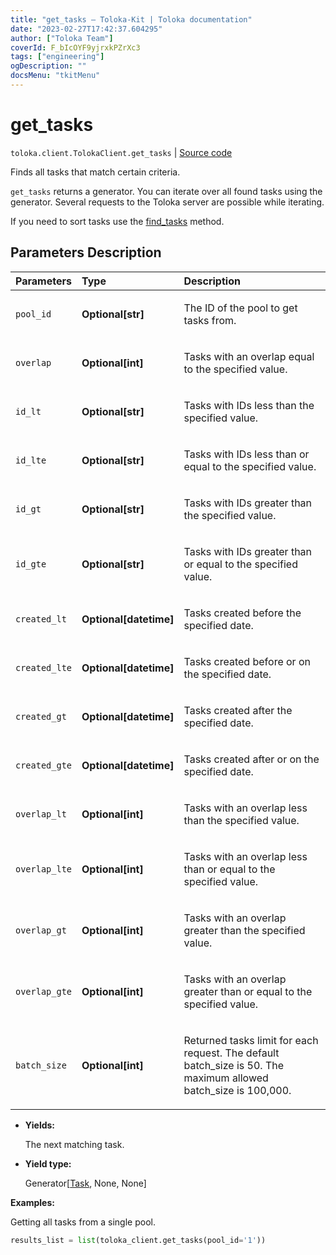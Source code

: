 ```yaml
---
title: "get_tasks — Toloka-Kit | Toloka documentation"
date: "2023-02-27T17:42:37.604295"
author: ["Toloka Team"]
coverId: F_bIcOYF9yjrxkPZrXc3
tags: ["engineering"]
ogDescription: ""
docsMenu: "tkitMenu"
---
```


# get_tasks
`toloka.client.TolokaClient.get_tasks` | [Source code](https://github.com/Toloka/toloka-kit/blob/v1.1.4/src/client/__init__.py#L2399)

Finds all tasks that match certain criteria.

`get_tasks` returns a generator. You can iterate over all found tasks using the generator. Several requests to the Toloka server are possible while iterating.

If you need to sort tasks use the [find_tasks](/docs/toloka-kit/reference/toloka.client.TolokaClient.find_tasks) method.

## Parameters Description

| Parameters | Type | Description |
| :----------| :----| :-----------|
`pool_id`|**Optional\[str\]**|<p>The ID of the pool to get tasks from.</p>
`overlap`|**Optional\[int\]**|<p>Tasks with an overlap equal to the specified value.</p>
`id_lt`|**Optional\[str\]**|<p>Tasks with IDs less than the specified value.</p>
`id_lte`|**Optional\[str\]**|<p>Tasks with IDs less than or equal to the specified value.</p>
`id_gt`|**Optional\[str\]**|<p>Tasks with IDs greater than the specified value.</p>
`id_gte`|**Optional\[str\]**|<p>Tasks with IDs greater than or equal to the specified value.</p>
`created_lt`|**Optional\[datetime\]**|<p>Tasks created before the specified date.</p>
`created_lte`|**Optional\[datetime\]**|<p>Tasks created before or on the specified date.</p>
`created_gt`|**Optional\[datetime\]**|<p>Tasks created after the specified date.</p>
`created_gte`|**Optional\[datetime\]**|<p>Tasks created after or on the specified date.</p>
`overlap_lt`|**Optional\[int\]**|<p>Tasks with an overlap less than the specified value.</p>
`overlap_lte`|**Optional\[int\]**|<p>Tasks with an overlap less than or equal to the specified value.</p>
`overlap_gt`|**Optional\[int\]**|<p>Tasks with an overlap greater than the specified value.</p>
`overlap_gte`|**Optional\[int\]**|<p>Tasks with an overlap greater than or equal to the specified value.</p>
`batch_size`|**Optional\[int\]**|<p>Returned tasks limit for each request. The default batch_size is 50. The maximum allowed batch_size is 100,000.</p>

* **Yields:**

  The next matching task.

* **Yield type:**

  Generator\[[Task](/docs/toloka-kit/reference/toloka.client.task.Task), None, None\]

**Examples:**

Getting all tasks from a single pool.

```python
results_list = list(toloka_client.get_tasks(pool_id='1'))
```
